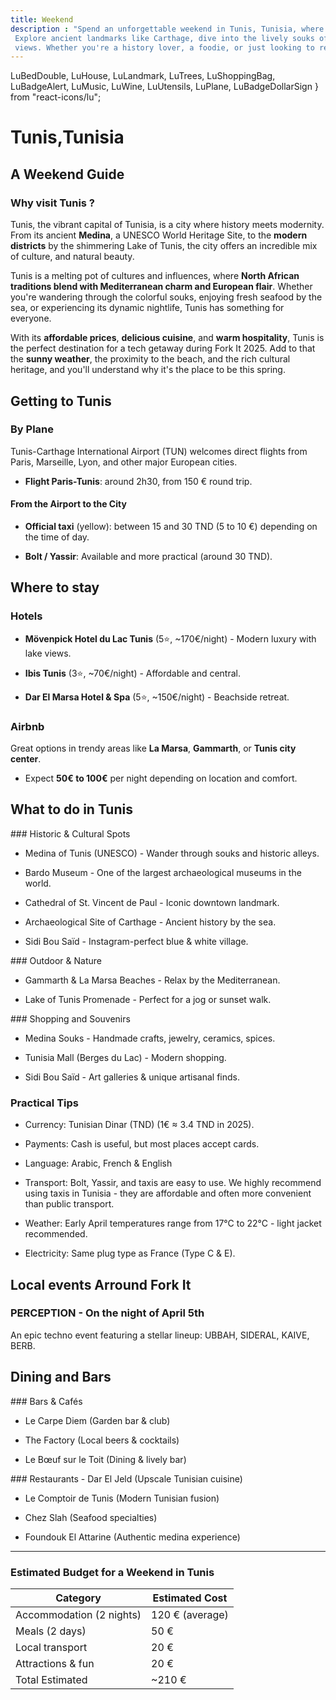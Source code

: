 ```yaml
---
title: Weekend
description : "Spend an unforgettable weekend in Tunis, Tunisia, where rich history, vibrant culture, and coastal beauty come together.
 Explore ancient landmarks like Carthage, dive into the lively souks of the Medina, and unwind in seaside cafés with stunning Mediterranean
 views. Whether you're a history lover, a foodie, or just looking to relax, Tunis offers the perfect mix for a memorable getaway."
---
```


  LuBedDouble,
  LuHouse,
  LuLandmark,
  LuTrees,
  LuShoppingBag,
  LuBadgeAlert,
  LuMusic,
  LuWine,
  LuUtensils,
  LuPlane,
  LuBadgeDollarSign
} from "react-icons/lu";

# Tunis,Tunisia


## A Weekend Guide


### Why visit Tunis ?

Tunis, the vibrant capital of Tunisia, is a city where history meets modernity. From its ancient **Medina**, a UNESCO World Heritage Site,
to the **modern districts** by the shimmering Lake of Tunis, the city offers an incredible mix of culture, and natural beauty.

Tunis is a melting pot of cultures and influences, where **North African traditions blend with Mediterranean charm and European flair**.
Whether you're wandering through the colorful souks, enjoying fresh seafood by the sea, or experiencing its dynamic nightlife, Tunis has something
for everyone.

With its **affordable prices**, **delicious cuisine**, and **warm hospitality**, Tunis is the perfect destination for a tech getaway during Fork
It 2025. Add to that the **sunny weather**, the proximity to the beach, and the rich cultural heritage, and you'll understand why it's the place
to be this spring.




## Getting to Tunis

### <LuPlane />  By Plane


Tunis-Carthage International Airport (TUN) welcomes direct flights from Paris, Marseille, Lyon, and other major European cities.

- **Flight Paris-Tunis**: around 2h30, from 150 € round trip.

#### **From the Airport to the City**

- **Official taxi** (yellow): between 15 and 30 TND (5 to 10 €) depending on the time of day.

- **Bolt / Yassir**: Available and more practical (around 30 TND).


## Where to stay

### <LuBedDouble /> Hotels

- **Mövenpick Hotel du Lac Tunis** (5⭐, \~170€/night) - Modern luxury with lake views.

- **Ibis Tunis** (3⭐, \~70€/night) - Affordable and central.

- **Dar El Marsa Hotel & Spa** (5⭐, \~150€/night) - Beachside retreat.

### <LuHouse /> Airbnb

Great options in trendy areas like **La Marsa**, **Gammarth**, or **Tunis city center**.

- Expect **50€ to 100€** per night depending on location and comfort.

## What to do in Tunis

<div className="md:grid md:grid-cols-2">
  <div>
    ### <LuLandmark /> Historic & Cultural Spots

  - Medina of Tunis (UNESCO) - Wander through souks and historic alleys.

  - Bardo Museum - One of the largest archaeological museums in the world.

  - Cathedral of St. Vincent de Paul - Iconic downtown landmark.

  - Archaeological Site of Carthage - Ancient history by the sea.

  - Sidi Bou Saïd - Instagram-perfect blue & white village.
  </div>

  <div>
    ### <LuTrees /> Outdoor & Nature

  - Gammarth & La Marsa Beaches - Relax by the Mediterranean.

  - Lake of Tunis Promenade - Perfect for a jog or sunset walk.
  </div>
  <div>
    ### <LuShoppingBag /> Shopping and Souvenirs

  - Medina Souks - Handmade crafts, jewelry, ceramics, spices.

  - Tunisia Mall (Berges du Lac) - Modern shopping.

  - Sidi Bou Saïd - Art galleries & unique artisanal finds.
  </div>
</div>

### <LuBadgeAlert /> Practical Tips

  - Currency: Tunisian Dinar (TND) (1€ ≈ 3.4 TND in 2025).

  - Payments: Cash is useful, but most places accept cards.

  - Language: Arabic, French & English

  - Transport: Bolt, Yassir, and taxis are easy to use. We highly recommend using taxis in Tunisia - they are affordable and often more convenient than public transport.

  - Weather: Early April temperatures range from 17°C to 22°C - light jacket recommended.

  - Electricity: Same plug type as France (Type C & E).

## Local events Arround Fork It

### <LuMusic /> PERCEPTION  - On the night of April 5th

An epic techno event featuring a stellar lineup: UBBAH, SIDERAL, KAIVE, BERB.


## Dining and Bars

<div className="md:grid md:grid-cols-2">
  <div>
    ### <LuWine /> Bars & Cafés

  - Le Carpe Diem (Garden bar & club)

  - The Factory (Local beers & cocktails)

  - Le Bœuf sur le Toit (Dining & lively bar)
  </div>
  <div>
    ### <LuUtensils /> Restaurants
  - Dar El Jeld (Upscale Tunisian cuisine)

  - Le Comptoir de Tunis (Modern Tunisian fusion)

  - Chez Slah (Seafood specialties)

  - Foundouk El Attarine (Authentic medina experience)
  </div>
</div>

---

###  <LuBadgeDollarSign /> Estimated Budget for a Weekend in Tunis

<table class="w-full text-left text-sm border border-gray-300">
  <thead>
    <tr>
      <th class="border border-gray-300 px-2 py-1">Category</th>
      <th class="border border-gray-300 px-2 py-1">Estimated Cost</th>
    </tr>
  </thead>
  <tbody>
    <tr>
      <td class="border border-gray-300 px-2 py-1">Accommodation (2 nights)</td>
      <td class="border border-gray-300 px-2 py-1">120 € (average)</td>
    </tr>
    <tr>
      <td class="border border-gray-300 px-2 py-1">Meals (2 days)</td>
      <td class="border border-gray-300 px-2 py-1">50 €</td>
    </tr>
    <tr>
      <td class="border border-gray-300 px-2 py-1">Local transport</td>
      <td class="border border-gray-300 px-2 py-1">20 €</td>
    </tr>
    <tr>
      <td class="border border-gray-300 px-2 py-1">Attractions & fun</td>
      <td class="border border-gray-300 px-2 py-1">20 €</td>
    </tr>
    <tr class="font-semibold">
      <td class="border border-gray-300 px-2 py-1">Total Estimated</td>
      <td class="border border-gray-300 px-2 py-1">~210 €</td>
    </tr>
  </tbody>
</table>
